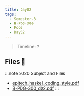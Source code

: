 ```yaml
---
title: Day02
tags:
  - Semester-3
  - B-PDG-300
  - Pool
  - Day02
---
```

> Timeline: ?


## Files 📂

:::note 2020 Subject and Files
- [epitech_haskell_coding_style.pdf](https://github.com/Studio-17/Epitech-Subjects/raw/main/Semester-3/B-PDG-300/Pool/Day02/epitech_haskell_coding_style.pdf)
- [B-PDG-300_d02.pdf](https://github.com/Studio-17/Epitech-Subjects/raw/main/Semester-3/B-PDG-300/Pool/Day02/B-PDG-300_d02.pdf)
:::

